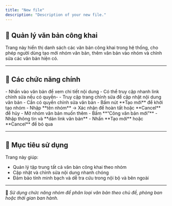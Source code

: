 ```yaml
---
title: "New file"
description: "Description of your new file."
---
```


## 📄 Quản lý văn bản công khai

Trang này hiển thị danh sách các văn bản công khai trong hệ thống, cho phép người dùng tạo mới nhóm văn bản, thêm văn bản vào nhóm và chỉnh sửa các văn bản hiện có.

---

## 📌 Các chức năng chính

<CardGroup cols="2">
  <Card title="1. Xem chi tiết văn bản" icon="file-search">
    - Nhấn vào văn bản để xem chi tiết nội dung
    - Có thể truy cập nhanh link chỉnh sửa nếu có quyền-
  </Card>
  <Card title="1.1 Chỉnh sửa văn bản" icon="fa-solid fa-pen" href="https://www.notion.so/Ch-nh-s-a-v-n-b-n-c-ng-khai-1ddb3554015a8150ab98e4aae9149ea1?pvs=21">
    - Truy cập trang chỉnh sửa để cập nhật nội dung văn bản
    - Cần có quyền chỉnh sửa văn bản
  </Card>
  <Card title="2. Tạo mới nhóm văn bản" icon="folder-plus">
    - Bấm nút **Tạo mới** để khởi tạo nhóm
    - Nhập **tên nhóm** → Xác nhận để hoàn tất hoặc **Cancel** để hủy
  </Card>
  <Card title="3. Thêm văn bản vào nhóm" icon="file-plus">
    - Mở nhóm văn bản muốn thêm
    - Bấm **“Công văn bản mới”**
    - Nhập thông tin và **dán link văn bản**
    - Nhấn **Tạo mới** hoặc **Cancel** để bỏ qua
  </Card>
</CardGroup>

---

## 🎯 Mục tiêu sử dụng

Trang này giúp:

- Quản lý tập trung tất cả văn bản công khai theo nhóm
- Cập nhật và chỉnh sửa nội dung nhanh chóng
- Đảm bảo tính minh bạch và dễ tra cứu trong nội bộ và bên ngoài

---

📍 _Sử dụng chức năng nhóm để phân loại văn bản theo chủ đề, phòng ban hoặc thời gian ban hành._